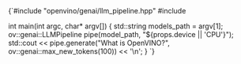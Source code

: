 
<CodeBlock language="cpp" showLineNumbers>
{`#include "openvino/genai/llm_pipeline.hpp"
#include <iostream>

int main(int argc, char* argv[]) {
    std::string models_path = argv[1];
    ov::genai::LLMPipeline pipe(model_path, "${props.device || 'CPU'}");
    std::cout << pipe.generate("What is OpenVINO?", ov::genai::max_new_tokens(100)) << '\\n';
}
`}
</CodeBlock>
